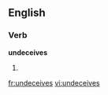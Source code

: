 
==English==

===Verb===
'''undeceives'''

# {{third-person singular of|undeceive}}

[[fr:undeceives]]
[[vi:undeceives]]